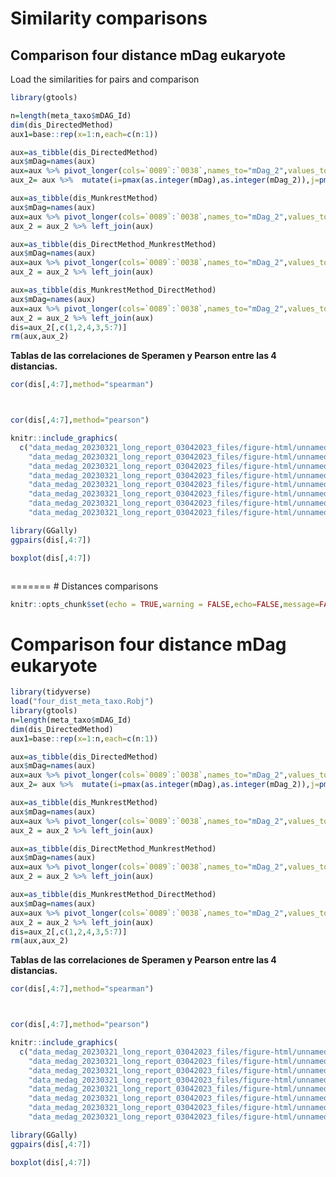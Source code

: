 # Similarity comparisons


## Comparison four distance mDag eukaryote

Load the similarities for  pairs and comparison

```r
library(gtools)

n=length(meta_taxo$mDAG_Id)
dim(dis_DirectedMethod)
aux1=base::rep(x=1:n,each=c(n:1))

aux=as_tibble(dis_DirectedMethod)
aux$mDag=names(aux)
aux=aux %>% pivot_longer(cols=`0089`:`0038`,names_to="mDag_2",values_to="dis_Direct")
aux_2= aux %>%  mutate(i=pmax(as.integer(mDag),as.integer(mDag_2)),j=pmin(as.integer(mDag),as.integer(mDag_2))) %>% unite("ij",i:j) %>% filter(duplicated(ij))

aux=as_tibble(dis_MunkrestMethod)
aux$mDag=names(aux)
aux=aux %>% pivot_longer(cols=`0089`:`0038`,names_to="mDag_2",values_to="dis_Munkrest")
aux_2 = aux_2 %>% left_join(aux)

aux=as_tibble(dis_DirectMethod_MunkrestMethod)
aux$mDag=names(aux)
aux=aux %>% pivot_longer(cols=`0089`:`0038`,names_to="mDag_2",values_to="dis_Direct_Munkrest")
aux_2 = aux_2 %>% left_join(aux)

aux=as_tibble(dis_MunkrestMethod_DirectMethod)
aux$mDag=names(aux)
aux=aux %>% pivot_longer(cols=`0089`:`0038`,names_to="mDag_2",values_to="dis_Munkrest_Direct")
aux_2 = aux_2 %>% left_join(aux)
dis=aux_2[,c(1,2,4,3,5:7)]
rm(aux,aux_2)
```

**Tablas de las correlaciones de Speramen y Pearson entre las 4 distancias.**

```r
cor(dis[,4:7],method="spearman")



cor(dis[,4:7],method="pearson")
```

```r
knitr::include_graphics(
  c("data_medag_20230321_long_report_03042023_files/figure-html/unnamed-chunk-3-1.png",
    "data_medag_20230321_long_report_03042023_files/figure-html/unnamed-chunk-4-1.png",
    "data_medag_20230321_long_report_03042023_files/figure-html/unnamed-chunk-13-1.png",
    "data_medag_20230321_long_report_03042023_files/figure-html/unnamed-chunk-14-1.png",
    "data_medag_20230321_long_report_03042023_files/figure-html/unnamed-chunk-23-1.png",
    "data_medag_20230321_long_report_03042023_files/figure-html/unnamed-chunk-24-1.png",
    "data_medag_20230321_long_report_03042023_files/figure-html/unnamed-chunk-33-1.png",
    "data_medag_20230321_long_report_03042023_files/figure-html/unnamed-chunk-34-1.png"))
```

```r
library(GGally)
ggpairs(dis[,4:7])
```

```r
boxplot(dis[,4:7])



```
=======
# Distances comparisons 

```r
knitr::opts_chunk$set(echo = TRUE,warning = FALSE,echo=FALSE,message=FALSE)
```

# Comparison four distance mDag eukaryote

```r
library(tidyverse)
load("four_dist_meta_taxo.Robj")
library(gtools)
n=length(meta_taxo$mDAG_Id)
dim(dis_DirectedMethod)
aux1=base::rep(x=1:n,each=c(n:1))

aux=as_tibble(dis_DirectedMethod)
aux$mDag=names(aux)
aux=aux %>% pivot_longer(cols=`0089`:`0038`,names_to="mDag_2",values_to="dis_Direct")
aux_2= aux %>%  mutate(i=pmax(as.integer(mDag),as.integer(mDag_2)),j=pmin(as.integer(mDag),as.integer(mDag_2))) %>% unite("ij",i:j) %>% filter(duplicated(ij))

aux=as_tibble(dis_MunkrestMethod)
aux$mDag=names(aux)
aux=aux %>% pivot_longer(cols=`0089`:`0038`,names_to="mDag_2",values_to="dis_Munkrest")
aux_2 = aux_2 %>% left_join(aux)

aux=as_tibble(dis_DirectMethod_MunkrestMethod)
aux$mDag=names(aux)
aux=aux %>% pivot_longer(cols=`0089`:`0038`,names_to="mDag_2",values_to="dis_Direct_Munkrest")
aux_2 = aux_2 %>% left_join(aux)

aux=as_tibble(dis_MunkrestMethod_DirectMethod)
aux$mDag=names(aux)
aux=aux %>% pivot_longer(cols=`0089`:`0038`,names_to="mDag_2",values_to="dis_Munkrest_Direct")
aux_2 = aux_2 %>% left_join(aux)
dis=aux_2[,c(1,2,4,3,5:7)]
rm(aux,aux_2)
```

**Tablas de las correlaciones de Speramen y Pearson entre las 4 distancias.**

```r
cor(dis[,4:7],method="spearman")



cor(dis[,4:7],method="pearson")
```

```r
knitr::include_graphics(
  c("data_medag_20230321_long_report_03042023_files/figure-html/unnamed-chunk-3-1.png",
    "data_medag_20230321_long_report_03042023_files/figure-html/unnamed-chunk-4-1.png",
    "data_medag_20230321_long_report_03042023_files/figure-html/unnamed-chunk-13-1.png",
    "data_medag_20230321_long_report_03042023_files/figure-html/unnamed-chunk-14-1.png",
    "data_medag_20230321_long_report_03042023_files/figure-html/unnamed-chunk-23-1.png",
    "data_medag_20230321_long_report_03042023_files/figure-html/unnamed-chunk-24-1.png",
    "data_medag_20230321_long_report_03042023_files/figure-html/unnamed-chunk-33-1.png",
    "data_medag_20230321_long_report_03042023_files/figure-html/unnamed-chunk-34-1.png"))
```

```r
library(GGally)
ggpairs(dis[,4:7])
```

```r
boxplot(dis[,4:7])



```
